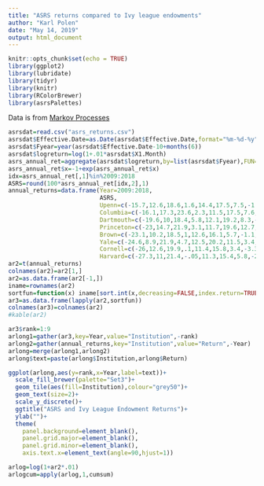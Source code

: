 ```yaml
---
title: "ASRS returns compared to Ivy league endowments"
author: "Karl Polen"
date: "May 14, 2019"
output: html_document
---
```


```r
knitr::opts_chunk$set(echo = TRUE)
library(ggplot2)
library(lubridate)
library(tidyr)
library(knitr)
library(RColorBrewer)
library(asrsPalettes)
```

Data is from [Markov Processes](https://www.markovprocesses.com/blog/measuring-the-ivy-2018-a-good-year-for-returns-but-is-efficiency-becoming-an-issue/)

```r
asrsdat=read.csv("asrs_returns.csv")
asrsdat$Effective.Date=as.Date(asrsdat$Effective.Date,format="%m-%d-%y")
asrsdat$Fyear=year(asrsdat$Effective.Date-10+months(6))
asrsdat$logreturn=log(1+.01*asrsdat$X1.Month)
asrs_annual_ret=aggregate(asrsdat$logreturn,by=list(asrsdat$Fyear),FUN=sum)
asrs_annual_ret$x=-1+exp(asrs_annual_ret$x)
idx=asrs_annual_ret[,1]%in%2009:2018
ASRS=round(100*asrs_annual_ret[idx,2],1)
annual_returns=data.frame(Year=2009:2018,
                          ASRS,
                          Upenn=c(-15.7,12.6,18.6,1.6,14.4,17.5,7.5,-1.4,14.3,12.9),
                          Columbia=c(-16.1,17.3,23.6,2.3,11.5,17.5,7.6,-.9,13.7,9),
                          Dartmouth=c(-19.6,10,18.4,5.8,12.1,19.2,8.3,-1.9,14.6,12.2),
                          Princeton=c(-23,14.7,21.9,3.1,11.7,19.6,12.7,.8,12.5,14.2),
                          Brown=c(-23.1,10.2,18.5,1,12.6,16.1,5.7,-1.1,13.4,13.2),
                          Yale=c(-24.6,8.9,21.9,4.7,12.5,20.2,11.5,3.4,11.3,12.3),
                          Cornell=c(-26,12.6,19.9,.1,11.4,15.8,3.4,-3.3,12.5,10.6),
                          Harvard=c(-27.3,11,21.4,-.05,11.3,15.4,5.8,-2,8.1,10))
ar2=t(annual_returns)
colnames(ar2)=ar2[1,]
ar2=as.data.frame(ar2[-1,])
iname=rownames(ar2)
sortfun=function(x) iname[sort.int(x,decreasing=FALSE,index.return=TRUE)[[2]]]
ar3=as.data.frame(lapply(ar2,sortfun))
colnames(ar3)=colnames(ar2)
#kable(ar2)
```

```r
ar3$rank=1:9
arlong1=gather(ar3,key=Year,value="Institution",-rank)
arlong2=gather(annual_returns,key="Institution",value="Return",-Year)
arlong=merge(arlong1,arlong2)
arlong$text=paste(arlong$Institution,arlong$Return)

ggplot(arlong,aes(y=rank,x=Year,label=text))+
  scale_fill_brewer(palette="Set3")+
  geom_tile(aes(fill=Institution),colour="grey50")+
  geom_text(size=2)+
  scale_y_discrete()+
  ggtitle("ASRS and Ivy League Endowment Returns")+
  ylab("")+
  theme(
    panel.background=element_blank(),
    panel.grid.major=element_blank(),
    panel.grid.minor=element_blank(),
    axis.text.x=element_text(angle=90,hjust=1))


```
```r
arlog=log(1+ar2*.01)
arlogcum=apply(arlog,1,cumsum)
```
